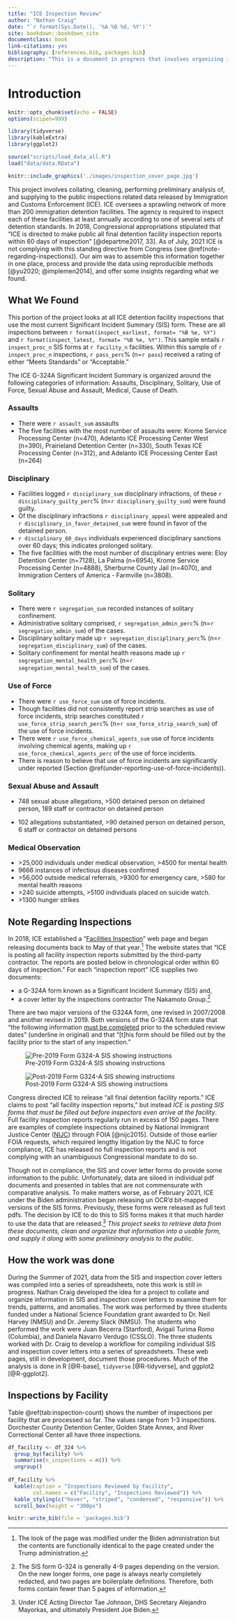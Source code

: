 ```yaml
---
title: "ICE Inspection Review"
author: "Nathan Craig"
date: "`r format(Sys.Date(), '%A %B %d, %Y')`"
site: bookdown::bookdown_site
documentclass: book
link-citations: yes
bibliography: [references.bib, packages.bib]
description: "This is a document in progress that involves organizing inspection materials released on the ICE website"
---
```


# Introduction

```r
knitr::opts_chunk$set(echo = FALSE)
options(scipen=999)

library(tidyverse)
library(kableExtra)
library(ggplot2)

source("scripts/load_data_all.R")
load("data/data.RData")
```

```r
knitr::include_graphics('./images/inspection_cover_page.jpg')
```

This project involves collating, cleaning, performing preliminary analysis of, and supplying to the public inspections related data released by Immigration and Customs Enforcement (ICE). ICE oversees a sprawling network of more than 200 immigration detention facilities. The agency is required to inspect each of these facilities at least annually according to one of several sets of detention standards. In 2018, Congressional appropriations stipulated that "ICE is directed to make public all final detention facility inspection reports within 60 days of inspection" [@departme2017, 33]. As of July, 2021 ICE is not complying with this standing directive from Congress (see \@ref(note-regarding-inspections)). Our aim was to assemble this information together in one place, process and provide the data using reproducible methods [@yu2020; @implemen2014], and offer some insights regarding what we found.

## What We Found

This portion of the project looks at all ICE detention facility inspections that use the most current Significant Incident Summary (SIS) form. These are all inspections between `r format(inspect_earliest, format= "%B %e, %Y")` and `r format(inspect_latest, format= "%B %e, %Y")`. This sample entails `r inspect_proc_n` SIS forms at `r facility_n` facilities. Within this sample of `r inspect_proc_n` inspections, `r pass_perc`% (n=`r pass`) received a rating of either "Meets Standards" or "Acceptable."

The ICE G-324A Significant Incident Summary is organized around the following categories of information: Assaults, Disciplinary, Solitary, Use of Force, Sexual Abuse and Assault, Medical, Cause of Death.

### Assaults

-   There were `r assault_sum` assaults
-   The five facilities with the most number of assaults were: Krome Service Processing Center (n=470), Adelanto ICE Processing Center West (n=390), Prairieland Detention Center (n=330), South Texas ICE Processing Center (n=312), and Adelanto ICE Processing Center East (n=264)

### Disciplinary

-   Facilities logged `r disciplinary_sum` disciplinary infractions, of these `r disciplinary_guilty_perc`% (n=`r disciplinary_guilty_sum`) were found guilty.
-   Of the disciplinary infractions `r disciplinary_appeal` were appealed and `r disciplinary_in_favor_detained_sum` were found in favor of the detained person.
-   `r disciplinary_60_days` individuals experienced disciplinary sanctions over 60 days; this indicates prolonged solitary.
-   The five facilities with the most number of disciplinary entries were: Eloy Detention Center (n=7128), La Palma (n=6954), Krome Service Processing Center (n=4888), Sherburne County Jail (n=4070), and Immigration Centers of America - Farmville (n=3808).

### Solitary

-   There were `r segregation_sum` recorded instances of solitary confinement.
-   Administrative solitary comprised, `r segregation_admin_perc`% (n=`r segregation_admin_sum`) of the cases.
-   Disciplinary solitary made up `r segregation_disciplinary_perc`% (n=`r segregation_disciplinary_sum`) of the cases.
-   Solitary confinement for mental health reasons made up `r segregation_mental_health_perc`% (n=`r segregation_mental_health_sum`) of the cases.

### Use of Force

-   There were `r use_force_sum` use of force incidents.
-   Though facilities did not consistently report strip searches as use of force incidents, strip searches constituted `r use_force_strip_search_perc`% (n=`r use_force_strip_search_sum`) of the use of force incidents.
-   There were `r use_force_chemical_agents_sum` use of force incidents involving chemical agents, making up `r use_force_chemical_agents_perc` of the use of force incidents.
-   There is reason to believe that use of force incidents are significantly under reported (Section \@ref(under-reporting-use-of-force-incidents)).

### Sexual Abuse and Assault

-   748 sexual abuse allegations, \>500 detained person on detained person, 189 staff or contractor on detained person

-   102 allegations substantiated, \>90 detained person on detained person, 6 staff or contractor on detained persons

### Medical Observation

-   \>25,000 individuals under medical observation, \>4500 for mental health
-   9666 instances of infectious diseases confirmed
-   \>56,000 outside medical referrals, \>9300 for emergency care, \>580 for mental health reasons
-   \>240 suicide attempts, \>5100 individuals placed on suicide watch.
-   \>1300 hunger strikes

## Note Regarding Inspections

In 2018, ICE established a "[Facilities Inspection](https://www.ice.gov/detain/facility-inspections)" web page and began releasing documents back to May of that year.[^index-1] The website states that "ICE is posting all facility inspection reports submitted by the third-party contractor. The reports are posted below in chronological order within 60 days of inspection." For each "inspection report" ICE supplies two documents:

[^index-1]: The look of the page was modified under the Biden administration but the contents are functionally identical to the page created under the Trump administration.

-   a G-324A form known as a Significant Incident Summary (SIS) and,
-   a cover letter by the inspections contractor The Nakamoto Group.[^index-2]

[^index-2]: The SIS form G-324 is generally 4-9 pages depending on the version. On the new longer forms, one page is always nearly completely redacted, and two pages are boilerplate definitions. Therefore, both forms contain fewer than 5 pages of information.

There are two major versions of the G324A form, one revised in 2007/2008 and another revised in 2019. Both versions of the G-324A form state that "the following information [must be completed]{.ul} prior to the scheduled review dates" (underline in original) and that "[t]his form should be filled out by the facility prior to the start of any inspection."

![Pre-2019 Form G324-A SIS showing instructions](images/atlantaCityDetentionCenter_SIS_06_21_2018.jpg)

![Post-2019 Form G324-A SIS showing instructions](images/MOROWOH21-MorrowCoCorrFac-SIS.jpg)

Congress directed ICE to release "all final detention facility reports." ICE claims to post "all facility inspection reports," but instead *ICE is posting SIS forms that must be filled out before inspectors even arrive at the facility*. Full facility inspection reports regularly run in excess of 150 pages. There are examples of complete inspections obtained by National Immigrant Justice Center ([NIJC](https://immigrantjustice.org/research-items/report-lives-peril-how-ineffective-inspections-make-ice-complicit-detention-center)) through FOIA [@nijc2015]. Outside of those earlier FOIA requests, which required lengthy litigation by the NIJC to force compliance, ICE has released no full inspection reports and is not complying with an unambiguous Congressional mandate to do so.

Though not in compliance, the SIS and cover letter forms do provide some information to the public. Unfortunately, data are siloed in individual pdf documents and presented in tables that are not commensurate with comparative analysis. To make matters worse, as of February 2021, ICE under the Biden administration began releasing un OCR'd bit-mapped versions of the SIS forms. Previously, these forms were released as full text pdfs. The decision by ICE to do this to SIS forms makes it that much harder to use the data that are released.[^index-3] *This project seeks to retrieve data from these documents, clean and organize that information into a usable form, and supply it along with some preliminary analysis to the public.*

[^index-3]: Under ICE Acting Director Tae Johnson, DHS Secretary Alejandro Mayorkas, and ultimately President Joe Biden.

## How the work was done

During the Summer of 2021, data from the SIS and inspection cover letters was compiled into a series of spreadsheets, note this work is still in progress. Nathan Craig developed the idea for a project to collate and organize information in SIS and inspection cover letters to examine them for trends, patterns, and anomalies. The work was performed by three students funded under a National Science Foundation grant awarded to Dr. Neil Harvey (NMSU) and Dr. Jeremy Slack (NMSU). The students who performed the work were Juan Becerra (Stanford), Avigail Turima Romo (Columbia), and Daniela Navarro Verdugo (CSSLO). The three students worked with Dr. Craig to develop a workflow for compiling individual SIS and inspection cover letters into a series of spreadsheets. These web pages, still in development, document those procedures. Much of the analysis is done in R [@R-base], `tidyverse` [@R-tidyverse], and ggplot2 [@R-ggplot2].

## Inspections by Facility

Table \@ref(tab:inspection-count) shows the number of inspections per facility that are processed so far. The values range from 1-3 inspections. Dorchester County Detention Center, Golden State Annex, and River Correctional Center all have three inspections.

```r
df_facility <- df_324 %>% 
  group_by(facility) %>% 
  summarise(n_inspections = n()) %>% 
  ungroup() 
  
df_facility %>% 
  kable(caption = "Inspections Reviewed by Facility",
        col.names = c("Facility", "Inspections Reviewed")) %>% 
  kable_styling(c("hover", "striped", "condensed", "responsive")) %>% 
  scroll_box(height = "300px")
```

```r
knitr::write_bib(file = 'packages.bib')
```
